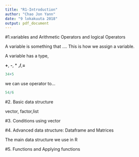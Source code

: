```yaml
---
title: "R1-Introduction"
author: "Chao Jon Yann"
date: "9 lokakuuta 2018"
output: pdf_document
---
```


#1.variables and Arithmetic Operators and logical Operators

A variable is something that .... This is how we assign a variable.

A variable has a type, 

**+**, **-**, * ,**/**,**=** 

```r
34+5
```

we can use operator to...

```r
54/6
```

#2. Basic data structure

vector, factor,list



#3. Conditions using vector



#4. Advanced data structure: Dataframe and Matrices

The main data structure we use in R 

#5. Functions and Applying functions

